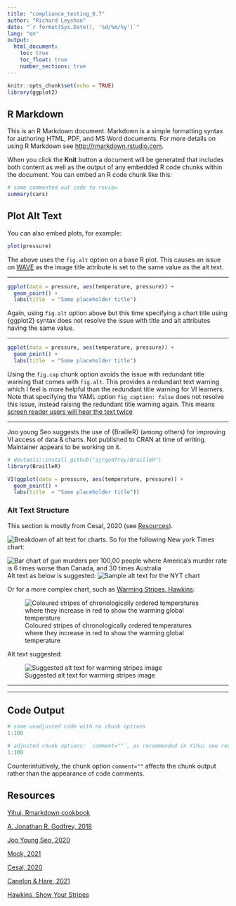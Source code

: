 ```yaml
---
title: "compliance_testing_0.7"
author: "Richard Leyshon"
date: "`r format(Sys.Date(), '%d/%m/%y')`"
lang: "en"
output:
  html_document:
    toc: true
    toc_float: true
    number_sections: true
---
```




```r
knitr::opts_chunk$set(echo = TRUE)
library(ggplot2)
```

## R Markdown

This is an R Markdown document. Markdown is a simple formatting syntax for authoring HTML, PDF, and MS Word documents. For more details on using R Markdown see <http://rmarkdown.rstudio.com>.

When you click the **Knit** button a document will be generated that includes both content as well as the output of any embedded R code chunks within the document. You can embed an R code chunk like this:

```r
# some commented out code to review
summary(cars)
```

## Plot Alt Text

You can also embed plots, for example:

```r
plot(pressure)
```

The above uses the `fig.alt` option on a base R plot. This causes an issue on [WAVE](https://wave.webaim.org/report#/https://datasciencecampus.github.io/DSCA_WCAG-2.1-Compliance/) as the image title attribute is set to the same value as the alt text.

***

```r

ggplot(data = pressure, aes(temperature, pressure)) +
  geom_point() +
  labs(title  = "Some placeholder title")
```

Again, using `fig.alt` option above but this time specifying a chart title using {ggplot2} syntax does not resolve the issue with title and alt attributes having the same value. 

***

```r

ggplot(data = pressure, aes(temperature, pressure)) +
  geom_point() +
  labs(title  = "Some placeholder title")
```

Using the `fig.cap` chunk option avoids the issue with redundant title warning that comes with `fig.alt`. This provides a redundant text warning which I feel is more helpful than the redundant title warning for VI learners. Note that specifying the YAML option `fig_caption: false` does not resolve this issue, instead raising the redundant title warning again. This means [screen reader users will hear the text twice](https://r-resources.massey.ac.nz/rmarkdown/)

***

Joo young Seo suggests the use of {BrailleR} (among others) for improving VI access of data & charts. Not published to CRAN at time of writing. Maintainer appears to be working on it.

```r
# devtools::install_github("ajrgodfrey/BrailleR")
library(BrailleR)
```

```r

VI(ggplot(data = pressure, aes(temperature, pressure)) +
  geom_point() +
  labs(title  = "Some placeholder title"))
```

### Alt Text Structure

This section is mostly from Cesal, 2020 (see [Resources](#res)).

![Breakdown of alt text for charts.](../images/chart_alt.jpg)
So for the following New york Times chart:

![Bar chart of gun murders per 100,00 people where America's murder rate is 6 times worse than Canada, and 30 times Australia](../images/nyt_chart.jpg)
Alt text as below is suggested:
![Sample alt text for the NYT chart](../images/alt_example.jpg)

Or for a more complex chart, such as [Warming Stripes, Hawkins](#res):

![Coloured stripes of chronologically ordered temperatures where they increase in red to show the warming global temperature](../images/_stripes_GLOBE---1850-2020-MO.png)

Alt text suggested:

![Suggested alt text for warming stripes image](../images/alt_example_complex.jpg)

***
***

## Code Output

```r
# some unadjusted code with no chunk options
1:100
```

```r
# adjusted chunk options: `comment=""`, as recommended in Yihui see resources section.
1:100
```
Counterintuitively, the chunk option `comment=""` affects the chunk output rather than the appearance of code comments.



## Resources {#res}

[Yihui, Rmarkdown cookbook](https://bookdown.org/yihui/rmarkdown-cookbook/html-accessibility.html)

[A. Jonathan R. Godfrey, 2018](https://r-resources.massey.ac.nz/rmarkdown/)

[Joo Young Seo, 2020](https://jooyoungseo.com/post/ds4blind/)

[Mock, 2021](https://themockup.blog/posts/2021-04-01-three-years-of-tidytuesday/#alt-text-for-graphs)

[Cesal, 2020](https://medium.com/nightingale/writing-alt-text-for-data-visualization-2a218ef43f81)

[Canelon & Hare, 2021](https://silvia.rbind.io/talk/2021-05-04-data-viz-accessibility/)

[Hawkins, Show Your Stripes](https://showyourstripes.info/)
